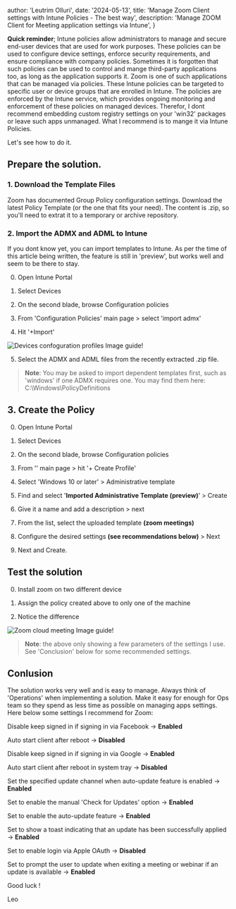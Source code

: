 

  author: 'Leutrim Olluri',
  date: '2024-05-13',
  title: 'Manage Zoom Client settings with Intune Policies - The best way',
  description:
    'Manage ZOOM Client for Meeting application settings via Intune',
}


__Quick reminder__; Intune policies allow administrators to manage and secure end-user devices that are used for work purposes. 
These policies can be used to configure device settings, enforce security requirements, and ensure compliance with company policies.
Sometimes it is forgotten that such policies can be used to control and mange third-party applications too, as long as the application supports it. 
Zoom is one of such applications that can be managed via policies. These Intune policies can be targeted to specific user or device groups that are enrolled in Intune. 
The policies are enforced by the Intune service, which provides ongoing monitoring and enforcement of these policies on managed devices.
Therefor, I dont recommend embedding custom registry settings on your 'win32' packages or leave such apps unmanaged. What I recommend is to mange it via Intune Policies.

Let's see how to do it.

## Prepare the solution.

### 1. Download the Template Files

Zoom has documented Group Policy configuration settings. Download the latest Policy Template (or the one that fits your need). 
The content is .zip, so you'll need to extrat it to a temporary or archive repository.

### 2. Import the ADMX and ADML to Intune

If you dont know yet, you can import templates to Intune. As per the time of this article being written, the feature is still in 'preview', but works well and seem to be there to stay.

0. Open Intune Portal

1. Select Devices

2. On the second blade, browse Configuration policies

3. From 'Configuration Policies' main page > select 'import admx'

4. Hit '+Import'

![Devices confoguration profiles Image guide!](/tech-images/manage-zoom-client/Blog_ZOOM_2023_img1.jpg)

5. Select the ADMX and ADML files from the recently extracted .zip file.

> __Note__: You may be asked to import dependent templates first, such as 'windows' if one ADMX requires one. You may find them here: C:\Windows\PolicyDefinitions

## 3. Create the Policy

0. Open Intune Portal

1. Select Devices

2. On the second blade, browse Configuration policies

3. From '' main page > hit '+ Create Profile'

4. Select 'Windows 10 or later' > Administrative template

5. Find and select '__Imported Administrative Template (preview)__' > Create

6. Give it a name and add a description > next

7. From the list, select the uploaded template __(zoom meetings)__

8. Configure the desired settings __(see recommendations below)__ > Next

9. Next and Create.

## Test the solution

0. Install zoom on two different device

1. Assign the policy created above to only one of the machine

2. Notice the difference

![Zoom cloud meeting Image guide!](/tech-images/manage-zoom-client/Blog_Zoom_2023_img2.jpg)

> __Note__: the above only showing a few parameters of the settings I use. See 'Conclusion' below for some recommended settings.

## Conlusion

The solution works very well and is easy to manage. Always think of 'Operations' when implementing a solution. Make it easy for enough for Ops team so they spend as less 
time as possible on managing apps settings. Here below some settings I recommend for Zoom:

Disable keep signed in if signing in via Facebook -> __Enabled__

Auto start client after reboot -> __Disabled__

Disable keep signed in if signing in via Google -> __Enabled__

Auto start client after reboot in system tray -> __Disabled__

Set the specified update channel when auto-update feature is enabled -> __Enabled__

Set to enable the manual 'Check for Updates' option -> __Enabled__

Set to enable the auto-update feature -> __Enabled__

Set to show a toast indicating that an update has been successfully applied -> __Enabled__

Set to enable login via Apple OAuth -> __Disabled__

Set to prompt the user to update when exiting a meeting or webinar if an update is available -> __Enabled__

Good luck !

Leo